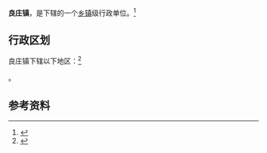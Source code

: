 {{中国乡级行政区|37/09/11/113/000}}

'''良庄镇'''，是{{PRC admin/fullname|37/09/11/113/000|3}}下辖的一个[[乡镇|乡镇]]级行政单位。<ref>{{PRC admin/ref sgc|{{PRC admin/parent|37/09/11/113/000}}}}</ref>

== 行政区划 ==

良庄镇下辖以下地区：<ref>{{PRC admin/ref sgc|37/09/11/113/000}}</ref>

{{PRC admin/children|37/09/11/113/000}}。

== 参考资料 ==

{{reflist}}

{{行政区划小作品}}
{{PRC admin/navcat|37/09/11/113/000}}